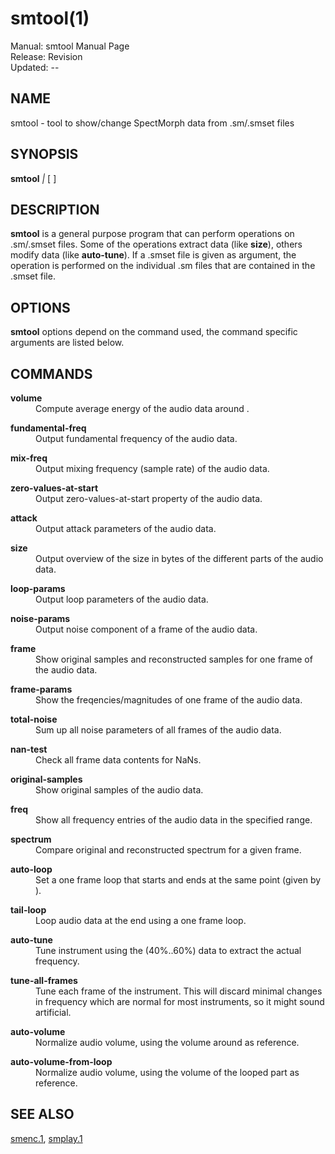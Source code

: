 = smtool(1) =
Manual: smtool Manual Page <br />
Release: Revision {{REVISIONID}} <br />
Updated: {{REVISIONYEAR}}-{{padleft:{{REVISIONMONTH}}|2}}-{{REVISIONDAY}} <br />

==NAME==
smtool - tool to show/change SpectMorph data from .sm/.smset files

==SYNOPSIS==
'''smtool''' ''<sm_file>|<smset_file>'' ''<command>'' [ ''<command_specific_args>'' ]

== DESCRIPTION ==

'''smtool''' is a general purpose program that can perform operations on .sm/.smset files. Some of the operations extract data (like '''size'''), others modify data (like '''auto-tune'''). If a .smset file is given as argument, the operation is performed on the individual .sm files that are contained in the .smset file.

== OPTIONS ==

'''smtool''' options depend on the command used, the command specific arguments are listed below.

== COMMANDS ==

; '''volume''' ''<percent>''
: Compute average energy of the audio data around ''<percent>''.

; '''fundamental-freq''' 
: Output fundamental frequency of the audio data.

; '''mix-freq''' 
: Output mixing frequency (sample rate) of the audio data.

; '''zero-values-at-start''' 
: Output zero-values-at-start property of the audio data.

; '''attack''' 
: Output attack parameters of the audio data.

; '''size''' 
: Output overview of the size in bytes of the different parts of the audio data.

; '''loop-params''' 
: Output loop parameters of the audio data.

; '''noise-params''' ''<frame_no>''
: Output noise component of a frame of the audio data.

; '''frame''' ''<frame_no>''
: Show original samples and reconstructed samples for one frame of the audio data.

; '''frame-params''' ''<frame_no>''
: Show the freqencies/magnitudes of one frame of the audio data.

; '''total-noise''' 
: Sum up all noise parameters of all frames of the audio data.

; '''nan-test''' 
: Check all frame data contents for NaNs.

; '''original-samples''' 
: Show original samples of the audio data.

; '''freq''' ''<freq_min>'' ''<freq_max>''
: Show all frequency entries of the audio data in the specified range.

; '''spectrum''' ''<frame_no>''
: Compare original and reconstructed spectrum for a given frame.

; '''auto-loop''' ''<percent>''
: Set a one frame loop that starts and ends at the same point (given by ''<percent>'').

; '''tail-loop''' 
: Loop audio data at the end using a one frame loop.

; '''auto-tune''' 
: Tune instrument using the (40%..60%) data to extract the actual frequency.

; '''tune-all-frames''' 
: Tune each frame of the instrument. This will discard minimal changes in frequency which are normal for most instruments, so it might sound artificial. 

; '''auto-volume''' ''<percent>''
: Normalize audio volume, using the volume around ''<percent>'' as reference.

; '''auto-volume-from-loop''' 
: Normalize audio volume, using the volume of the looped part as reference.

== SEE ALSO ==
[[smenc.1]],
[[smplay.1]]